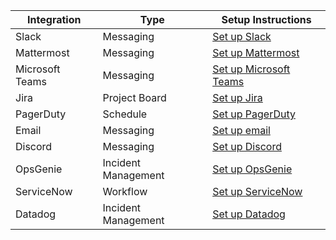 | Integration | Type | Setup Instructions |
| - | - | - |
| Slack | Messaging | [Set up Slack](../identity-governance/access-request-plugins/ssh-approval-slack.mdx) |
| Mattermost | Messaging | [Set up Mattermost](../identity-governance/access-request-plugins/ssh-approval-mattermost.mdx) |
| Microsoft Teams | Messaging | [Set up Microsoft Teams](../identity-governance/access-request-plugins/ssh-approval-msteams.mdx) |
| Jira | Project Board | [Set up Jira](../identity-governance/access-request-plugins/ssh-approval-jira.mdx) |
| PagerDuty | Schedule | [Set up PagerDuty](../identity-governance/access-request-plugins/ssh-approval-pagerduty.mdx) |
| Email | Messaging | [Set up email](../identity-governance/access-request-plugins/ssh-approval-email.mdx) |
| Discord | Messaging | [Set up Discord](../identity-governance/access-request-plugins/ssh-approval-discord.mdx) |
| OpsGenie | Incident Management | [Set up OpsGenie](../identity-governance/access-request-plugins/opsgenie.mdx) |
| ServiceNow | Workflow | [Set up ServiceNow](../identity-governance/access-request-plugins/servicenow.mdx) |
| Datadog | Incident Management | [Set up Datadog](../identity-governance/access-request-plugins/datadog-hosted.mdx) |
